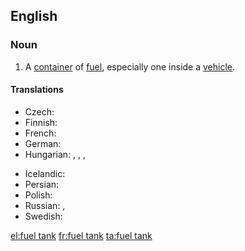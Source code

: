 ==English==

===Noun===
{{en-noun|head=[[fuel]] [[tank]]}}

# A [[container]] of [[fuel]], especially one inside a [[vehicle]].

====Translations====
{{trans-top|a container of fuel}}
* Czech: {{t|cs|palivová nádrž|f}}
* Finnish: {{t|fi|polttoainesäiliö}}
* French: {{t|fr|réservoir à carburant|m}}
* German: {{t+|de|Kraftstofftank|m}}
* Hungarian: {{t|hu|üzemanyagtartály}}, {{t+|hu|benzintartály}}, {{t|hu|benzintank}}, {{t+|hu|tank}}
{{trans-mid}}
* Icelandic: {{t|is|eldsneytistankur|m}}
* Persian: {{t+|fa|باک|tr=bâk|sc=fa-Arab}}
* Polish: {{t|pl|zbiornik paliwa|m}}
* Russian: {{t|ru|топливный бак|m|tr=tóplivnyj bak|sc=Cyrl}}, {{t+|ru|бак|m|tr=bak|sc=Cyrl}}
* Swedish: {{t|sv|bränsletank|c}}
{{trans-bottom}}

[[el:fuel tank]]
[[fr:fuel tank]]
[[ta:fuel tank]]